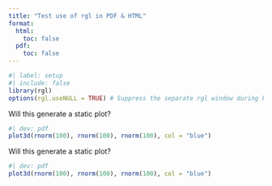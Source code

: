 ```yaml
---
title: "Test use of rgl in PDF & HTML"
format:
  html:
    toc: false
  pdf:
    toc: false
---
```


```r
#| label: setup
#| include: false
library(rgl)
options(rgl.useNULL = TRUE) # Suppress the separate rgl window during knitting
```


    
::: {.content-visible when-format="pdf"}

Will this generate a static plot?

```r
#| dev: pdf
plot3d(rnorm(100), rnorm(100), rnorm(100), col = "blue")
```

:::


::: {.content-visible when-format="html"}

Will this generate a static plot?

```r
#| dev: pdf
plot3d(rnorm(100), rnorm(100), rnorm(100), col = "blue")
```

:::

